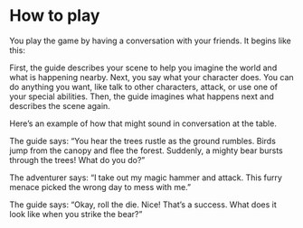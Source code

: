 # How to play

You play the game by having a
conversation with your friends. It
begins like this:

First, the guide describes your
scene to help you imagine the world
and what is happening nearby.
Next, you say what your character
does. You can do anything you
want, like talk to other characters,
attack, or use one of your special
abilities. Then, the guide imagines
what happens next and describes
the scene again.

Here’s an example of how that
might sound in conversation at the
table.

The guide says: “You hear the trees
rustle as the ground rumbles. Birds
jump from the canopy and flee the
forest. Suddenly, a mighty bear
bursts through the trees! What do
you do?”

The adventurer says: “I take out
my magic hammer and attack. This
furry menace picked the wrong day
to mess with me.”

The guide says: “Okay, roll the
die. Nice! That’s a success. What
does it look like when you strike the
bear?”